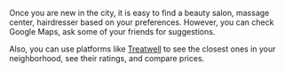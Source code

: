 Once you are new in the city, it is easy to find a beauty salon, massage center, hairdresser based on your preferences. However, you can check Google Maps, ask some of your friends for suggestions. 

Also, you can use platforms like [Treatwell](https://www.treatwell.nl/) to see the closest ones in your neighborhood, see their ratings, and compare prices.   
